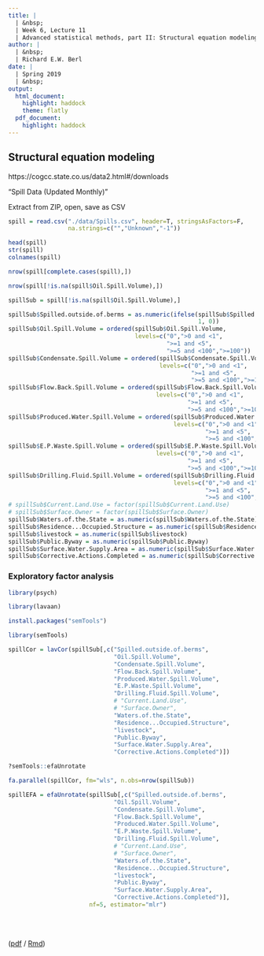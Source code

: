 ```yaml
---
title: |
  | &nbsp;
  | Week 6, Lecture 11
  | Advanced statistical methods, part II: Structural equation modeling, social network analysis, and geospatial analyses
author: |
  | &nbsp;
  | Richard E.W. Berl
date: |
  | Spring 2019
  | &nbsp;
output:
  html_document:
    highlight: haddock
    theme: flatly
  pdf_document:
    highlight: haddock
---
```


## Structural equation modeling

https://cogcc.state.co.us/data2.html#/downloads

"Spill Data (Updated Monthly)"

Extract from ZIP, open, save as CSV


```r
spill = read.csv("./data/Spills.csv", header=T, stringsAsFactors=F,
                 na.strings=c("","Unknown","-1"))
```

```r
head(spill)
str(spill)
colnames(spill)
```

```r
nrow(spill[complete.cases(spill),])
```

```r
nrow(spill[!is.na(spill$Oil.Spill.Volume),])
```

```r
spillSub = spill[!is.na(spill$Oil.Spill.Volume),]
```

```r
spillSub$Spilled.outside.of.berms = as.numeric(ifelse(spillSub$Spilled.outside.of.berms == "Y",
                                                      1, 0))
spillSub$Oil.Spill.Volume = ordered(spillSub$Oil.Spill.Volume,
                                    levels=c("0",">0 and <1",
                                             ">=1 and <5",
                                             ">=5 and <100",">=100"))
spillSub$Condensate.Spill.Volume = ordered(spillSub$Condensate.Spill.Volume,
                                           levels=c("0",">0 and <1",
                                                    ">=1 and <5",
                                                    ">=5 and <100",">=100"))
spillSub$Flow.Back.Spill.Volume = ordered(spillSub$Flow.Back.Spill.Volume,
                                          levels=c("0",">0 and <1",
                                                   ">=1 and <5",
                                                   ">=5 and <100",">=100"))
spillSub$Produced.Water.Spill.Volume = ordered(spillSub$Produced.Water.Spill.Volume,
                                               levels=c("0",">0 and <1",
                                                        ">=1 and <5",
                                                        ">=5 and <100",">=100"))
spillSub$E.P.Waste.Spill.Volume = ordered(spillSub$E.P.Waste.Spill.Volume,
                                          levels=c("0",">0 and <1",
                                                   ">=1 and <5",
                                                   ">=5 and <100",">=100"))
spillSub$Drilling.Fluid.Spill.Volume = ordered(spillSub$Drilling.Fluid.Spill.Volume,
                                               levels=c("0",">0 and <1",
                                                        ">=1 and <5",
                                                        ">=5 and <100",">=100"))
# spillSub$Current.Land.Use = factor(spillSub$Current.Land.Use)
# spillSub$Surface.Owner = factor(spillSub$Surface.Owner)
spillSub$Waters.of.the.State = as.numeric(spillSub$Waters.of.the.State)
spillSub$Residence...Occupied.Structure = as.numeric(spillSub$Residence...Occupied.Structure)
spillSub$livestock = as.numeric(spillSub$livestock)
spillSub$Public.Byway = as.numeric(spillSub$Public.Byway)
spillSub$Surface.Water.Supply.Area = as.numeric(spillSub$Surface.Water.Supply.Area)
spillSub$Corrective.Actions.Completed = as.numeric(spillSub$Corrective.Actions.Completed)
```



### Exploratory factor analysis

```r
library(psych)
```

```r
library(lavaan)
```

```r
install.packages("semTools")
```

```r
library(semTools)
```

```r
spillCor = lavCor(spillSub[,c("Spilled.outside.of.berms",
                              "Oil.Spill.Volume",
                              "Condensate.Spill.Volume",
                              "Flow.Back.Spill.Volume",
                              "Produced.Water.Spill.Volume",
                              "E.P.Waste.Spill.Volume",
                              "Drilling.Fluid.Spill.Volume",
                              # "Current.Land.Use",
                              # "Surface.Owner",
                              "Waters.of.the.State",
                              "Residence...Occupied.Structure",
                              "livestock",
                              "Public.Byway",
                              "Surface.Water.Supply.Area",
                              "Corrective.Actions.Completed")])
```

```r
?semTools::efaUnrotate
```

```r
fa.parallel(spillCor, fm="wls", n.obs=nrow(spillSub))
```

```r
spillEFA = efaUnrotate(spillSub[,c("Spilled.outside.of.berms",
                              "Oil.Spill.Volume",
                              "Condensate.Spill.Volume",
                              "Flow.Back.Spill.Volume",
                              "Produced.Water.Spill.Volume",
                              "E.P.Waste.Spill.Volume",
                              "Drilling.Fluid.Spill.Volume",
                              # "Current.Land.Use",
                              # "Surface.Owner",
                              "Waters.of.the.State",
                              "Residence...Occupied.Structure",
                              "livestock",
                              "Public.Byway",
                              "Surface.Water.Supply.Area",
                              "Corrective.Actions.Completed")],
                       nf=5, estimator="mlr")
```




<br><br>


([pdf](./lecture10.pdf) / [Rmd](./lecture10.Rmd))

<div class="tocify-extend-page" data-unique="tocify-extend-page" style="height: 0;"></div>